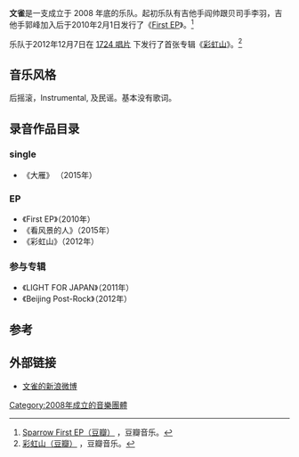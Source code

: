{{expand|time=2014-04-21T14:44:32+00:00}}
{{refimprove|time=2014-04-21T14:44:32+00:00}}
{{Infobox musical artist
| 名字                = 文雀
| Img                 = 
| Img_size            = 
| Landscape           = 
| Img_capt            = 
| Background          = group_or_band
| Origin              = 
| Genre               = [[后摇滚|后摇滚]]、[[民谣|民谣]]
| Years_active        = 2008年至今
| Label               = [[1724_唱片|1724 唱片]]
| URL                 = 
| Current_members     = 
*吕楠
*黄继扬
*刘+
*郭峰
| Past_members        = 
*阎帅
*李羽}}

'''文雀'''是一支成立于 2008 年底的乐队。起初乐队有吉他手阎帅跟贝司手李羽，吉他手郭峰加入后于2010年2月1日发行了《[[First_EP|First EP]]》。<ref name="First EP">[http://music.douban.com/subject/4274519/ Sparrow First EP（豆瓣）] {{Wayback|url=http://music.douban.com/subject/4274519/ |date=20191201034744 }}，豆瓣音乐。</ref>

乐队于2012年12月7日在 [[1724_唱片|1724 唱片]] 下发行了首张专辑《[[彩虹山|彩虹山]]》。<ref name="彩虹山">[http://music.douban.com/subject/20144915/ 彩虹山（豆瓣）] {{Wayback|url=http://music.douban.com/subject/20144915/ |date=20191202115939 }}，豆瓣音乐。</ref>

==音乐风格==
后摇滚，Instrumental, 及民谣。基本没有歌词。

==录音作品目录==
===single===
*《大雁》 （2015年）

===EP===
*《First EP》（2010年）
*《看风景的人》（2015年）
*《彩虹山》（2012年）
===参与专辑===
*《LIGHT FOR JAPAN》（2011年）
*《Beijing Post-Rock》（2012年）

==参考==
<references />

==外部链接==
*[http://weibo.com/sparrowband 文雀的新浪微博] {{Wayback|url=http://weibo.com/sparrowband |date=20140423214609 }}

[[Category:2008年成立的音樂團體|Category:2008年成立的音樂團體]]